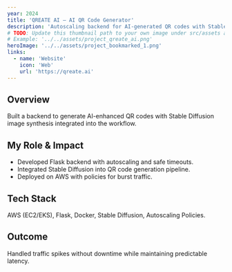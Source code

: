 ```yaml
---
year: 2024
title: 'QREATE AI – AI QR Code Generator'
description: 'Autoscaling backend for AI-generated QR codes with Stable Diffusion integration and resilient operations.'
# TODO: Update this thumbnail path to your own image under src/assets and keep the same relative format.
# Example: '../../assets/project_qreate_ai.png'
heroImage: '../../assets/project_bookmarked_1.png'
links:
  - name: 'Website'
    icon: 'Web'
    url: 'https://qreate.ai'
---
```


## Overview

Built a backend to generate AI-enhanced QR codes with Stable Diffusion image synthesis integrated into the workflow.

## My Role & Impact

- Developed Flask backend with autoscaling and safe timeouts.
- Integrated Stable Diffusion into QR code generation pipeline.
- Deployed on AWS with policies for burst traffic.

## Tech Stack

AWS (EC2/EKS), Flask, Docker, Stable Diffusion, Autoscaling Policies.

## Outcome

Handled traffic spikes without downtime while maintaining predictable latency.
